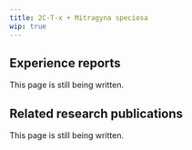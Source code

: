 ---
title: 2C-T-x + Mitragyna speciosa
wip: true
---

## Experience reports

This page is still being written.

## Related research publications

This page is still being written.

